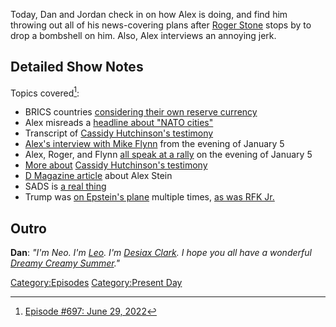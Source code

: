 {{DEFAULTSORT:
    #_EPISODE_0697:June 29, 2022
}}{{Episode
    | title           = June 29, 2022
    | caption         = [https://knowledgefight.libsyn.com/697-june-29-2022 Listen to this episode on Libsyn]
    | episodeNumber   = 697
    | length          = 01:28:57
    | airDate         = July 1, 2022
    | coverageDate    = June 29, 2022
    | previousEpisode = [[696: June 24, 2022]]
    | nextEpisode     = [[698: For Squatch, There Are No Heroes]]
}}

{{Stub}}

Today, Dan and Jordan check in on how Alex is doing, and find him throwing out all of his news-covering plans after [[Roger Stone]] stops by to drop a bombshell on him. Also, Alex interviews an annoying jerk.

==Detailed Show Notes==

Topics covered<ref>[https://knowledgefight.com/research/2022/6/30/episode-697 Episode #697: June 29, 2022]</ref>:

*BRICS countries [https://www.rt.com/business/557627-brics-developing-global-reserve-currency/ considering their own reserve currency]
*Alex misreads a [https://thepressunited.com/updates/zelensky-demands-5-billion-from-nato-cites-security-in-europe/ headline about "NATO cities"]
*Transcript of [https://www.npr.org/2022/06/28/1108396692/jan-6-committee-hearing-transcript Cassidy Hutchinson's testimony]
*[https://memoryholeblog.org/2021/01/14/michael-flynn-interviewed-by-alex-jones Alex's interview with Mike Flynn] from the evening of January 5
*Alex, Roger, and Flynn [https://www.youtube.com/watch?v=tRUTm-ZIcow all speak at a rally] on the evening of January 5
*[https://www.washingtonpost.com/opinions/2022/06/29/trump-defense-cassidy-hutchinson-peter-ornato/ More about] [https://www.nbcnews.com/politics/congress/cassidy-hutchinsons-jan-6-testimony-comes-increased-scrutiny-rcna35994 Cassidy Hutchinson's testimony]
*[https://www.dmagazine.com/publications/d-magazine/2022/may/do-not-share/ D Magazine article] about Alex Stein
*SADS is [https://pubmed.ncbi.nlm.nih.gov/18508782/ a real thing]
*Trump was [https://www.dailymail.co.uk/news/article-10331943/Trump-flew-seven-times-Jeffrey-Epsteins-private-Lolita-Express-jet-flight-logs-reveal.html on Epstein's plane] multiple times, [https://www.salon.com/2021/12/22/ghislaine-maxwell-trial-flew-on-epsteins-jets-more-often-than-previously-known_partner/ as was RFK Jr.]

==Outro==

'''Dan''': ''"I'm Neo. I'm [[leo Zagami|Leo]]. I'm [[Desiax Clark]]. I hope you all have a wonderful [[Dreamy Creamy Summer]]."''

[[Category:Episodes]]
[[Category:Present Day]]
